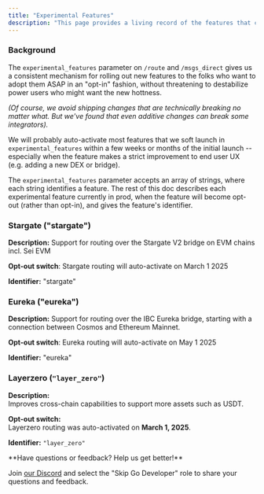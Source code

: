 ```yaml
---
title: "Experimental Features"
description: "This page provides a living record of the features that can be turned on with the experimental_features flag"
---
```


### Background

The `experimental_features` parameter on `/route` and `/msgs_direct` gives us a consistent mechanism for rolling out new features to the folks who want to adopt them ASAP in an "opt-in" fashion, without threatening to destabilize power users who might want the new hottness. 

_(Of course, we avoid shipping changes that are technically breaking no matter what. But we've found that even additive changes can break some integrators)._

We will probably auto-activate most features that we soft launch in `experimental_features` within a few weeks or months of the initial launch -- especially when the feature makes a strict improvement to end user UX (e.g. adding a new DEX or bridge). 

The `experimental_features` parameter accepts an array of strings, where each string identifies a feature. The rest of this doc describes each experimental feature currently in prod, when the feature will become opt-out (rather than opt-in), and gives the feature's identifier. 

### Stargate ("stargate")

**Description:** Support for routing over the Stargate V2 bridge on EVM chains incl. Sei EVM

**Opt-out switch**: Stargate routing will auto-activate on March 1 2025

**Identifier:** "stargate"

### Eureka ("eureka")

**Description:** Support for routing over the IBC Eureka bridge, starting with a connection between Cosmos and Ethereum Mainnet.

**Opt-out switch**: Eureka routing will auto-activate on May 1 2025

**Identifier:** "eureka"

### Layerzero (`"layer_zero"`)

**Description:**  
Improves cross-chain capabilities to support more assets such as USDT.

**Opt-out switch:**  
Layerzero routing was auto-activated on **March 1, 2025**.

**Identifier:** `"layer_zero"`

<Info>
 **Have questions or feedback? Help us get better!**
 
 Join [our Discord](https://discord.gg/interchain) and select the "Skip Go Developer" role to share your questions and feedback.
</Info>
